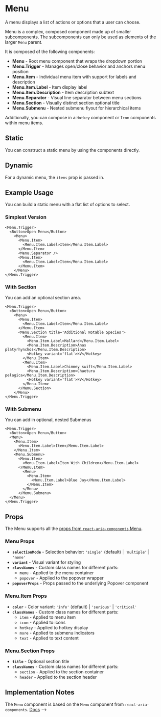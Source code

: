 

<Meta of={MenuStories} />

# Menu
A menu displays a list of actions or options that a user can choose.

Menu is a complex, composed component made up of smaller subcomponents. The subcomponents can only be used as elements of the larger `Menu` parent.

It is composed of the following components:

- **Menu** - Root menu component that wraps the dropdown portion
- **Menu.Trigger** - Manages open/close behavior and anchors menu position
- **Menu.Item** - Individual menu item with support for labels and description
- **Menu.Item.Label** - Item display label
- **Menu.Item.Description** - Item description subtext
- **Menu.Separator** - Visual line separator between menu sections
- **Menu.Section** - Visually distinct section optional title
- **Menu.Submenu** - Nested submenu flyout for hierarchical items

Additionally, you can compose in a `Hotkey` component or `Icon` components within menu items.

## Static
You can construct a static menu by using the components directly.
<Canvas of={MenuStories.Basic} />

## Dynamic
For a dynamic menu, the `items` prop is passed in.
<Canvas of={MenuStories.Dynamic} />

## Example Usage
You can build a static menu with a flat list of options to select.

### Simplest Version
```
<Menu.Trigger>
  <Button>Open Menu</Button>
    <Menu>
      <Menu.Item>
        <Menu.Item.Label>Item</Menu.Item.Label>
      </Menu.Item>
      <Menu.Separator />
      <Menu.Item>
        <Menu.Item.Label>Item</Menu.Item.Label>
      </Menu.Item>
    </Menu>
</Menu.Trigger>
```

### With Section
You can add an optional section area.
```
<Menu.Trigger>
  <Button>Open Menu</Button>
    <Menu>
      <Menu.Item>
        <Menu.Item.Label>Item</Menu.Item.Label>
      </Menu.Item>
      <Menu.Section title='Additional Notable Species'>
        <Menu.Item>
          <Menu.Item.Label>Mallard</Menu.Item.Label>
          <Menu.Item.Description>Anas platyrhynchos</Menu.Item.Description>
          <Hotkey variant='flat'>⌘V</Hotkey>
        </Menu.Item>
        <Menu.Item>
          <Menu.Item.Label>Chimney swift</Menu.Item.Label>
          <Menu.Item.Description>Chaetura pelagica</Menu.Item.Description>
          <Hotkey variant='flat'>⌘V</Hotkey>
        </Menu.Item>
      </Menu.Section>
    </Menu>
</Menu.Trigger>
```

### With Submenu
You can add in optional, nested Submenus

```
<Menu.Trigger>
  <Button>Open Menu</Button>
  <Menu>
    <Menu.Item>
      <Menu.Item.Label>Item</Menu.Item.Label>
    </Menu.Item>
    <Menu.Submenu>
      <Menu.Item>
        <Menu.Item.Label>Item With Children</Menu.Item.Label>
      </Menu.Item>
        <Menu>
          <Menu.Item>
            <Menu.Item.Label>Blue Jay</Menu.Item.Label>
          </Menu.Item>
        </Menu>
      </Menu.Submenu>
  </Menu>
</Menu.Trigger>
```

## Props
The Menu supports all the [props from `react-aria-components` Menu](https://react-spectrum.adobe.com/react-aria/Menu.html#props).

### Menu Props
- **`selectionMode`** - Selection behavior: `'single'` (default) | `'multiple'` | `'none'`
- **`variant`** - Visual variant for styling
- **`classNames`** - Custom class names for different parts:
  - `menu` - Applied to the menu container
  - `popover` - Applied to the popover wrapper
- **`popoverProps`** - Props passed to the underlying Popover component

### Menu.Item Props
- **`color`** - Color variant: `'info'` (default) | `'serious'` | `'critical'`
- **`classNames`** - Custom class names for different parts:
  - `item` - Applied to menu item
  - `icon` - Applied to icons
  - `hotkey` - Applied to hotkey display
  - `more` - Applied to submenu indicators
  - `text` - Applied to text content

### Menu.Section Props
- **`title`** - Optional section title
- **`classNames`** - Custom class names for different parts:
  - `section` - Applied to the section container
  - `header` - Applied to the section header

## Implementation Notes

The `Menu` component is based on the `Menu` component from `react-aria-components`. [Docs](https://react-spectrum.adobe.com/react-aria/Menu.html) -->


